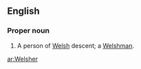 ==English==

===Proper noun===
{{en-noun}}

# {{US}} A person of [[Welsh]] descent; a [[Welshman]].

[[ar:Welsher]]